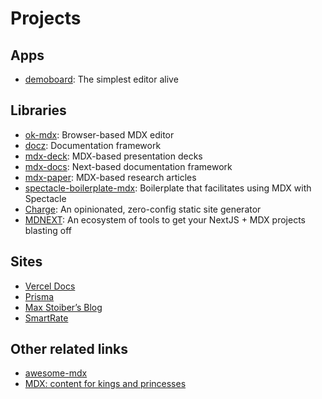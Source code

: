 # Projects

## Apps

- [demoboard][]: The simplest editor alive

## Libraries

- [ok-mdx][]: Browser-based MDX editor
- [docz][]: Documentation framework
- [mdx-deck][]: MDX-based presentation decks
- [mdx-docs][]: Next-based documentation framework
- [mdx-paper][]: MDX-based research articles
- [spectacle-boilerplate-mdx][]: Boilerplate that facilitates using MDX with
  Spectacle
- [Charge][]: An opinionated, zero-config static site generator
- [MDNEXT][]: An ecosystem of tools to get your NextJS + MDX projects blasting off

## Sites

- [Vercel Docs][vercel-docs]
- [Prisma][]
- [Max Stoiber’s Blog][mxstbr]
- [SmartRate][smrtrt]

## Other related links

- [awesome-mdx][]
- [MDX: content for kings and princesses][mdx-fairy-tale]

[demoboard]: https://frontarm.com/demoboard
[ok-mdx]: https://github.com/jxnblk/ok-mdx
[mdx-deck]: https://github.com/jxnblk/mdx-deck
[mdx-docs]: https://github.com/jxnblk/mdx-docs
[mdx-paper]: https://github.com/hubgit/mdx-paper
[docz]: https://www.docz.site/
[vercel-docs]: https://github.com/zeit/docs
[prisma]: https://www.prisma.io/docs
[mxstbr]: https://mxstbr.com
[smrtrt]: https://www.smartrate.se
[awesome-mdx]: https://github.com/transitive-bullshit/awesome-mdx
[spectacle-boilerplate-mdx]: https://github.com/FormidableLabs/spectacle-boilerplate-mdx
[charge]: https://charge.js.org
[mdx-fairy-tale]: https://github.com/DeveloperMode/mdx-fairy-tale
[mdnext]: https://github.com/domitriusclark/mdnext
